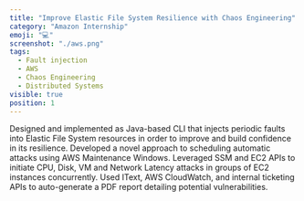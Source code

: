 ```yaml
---
title: "Improve Elastic File System Resilience with Chaos Engineering"
category: "Amazon Internship"
emoji: "💻"
screenshot: "./aws.png"
tags:
  - Fault injection
  - AWS
  - Chaos Engineering
  - Distributed Systems
visible: true
position: 1
---
```


Designed and implemented as Java-based CLI that injects periodic
faults into Elastic File System resources in order to improve and build confidence
in its resilience. Developed a novel approach to scheduling automatic attacks using
AWS Maintenance Windows. Leveraged SSM and EC2 APIs to initiate CPU, Disk, VM and Network
Latency attacks in groups of EC2 instances concurrently. Used IText, AWS CloudWatch,
and internal ticketing APIs to auto-generate a PDF report detailing potential
vulnerabilities.
